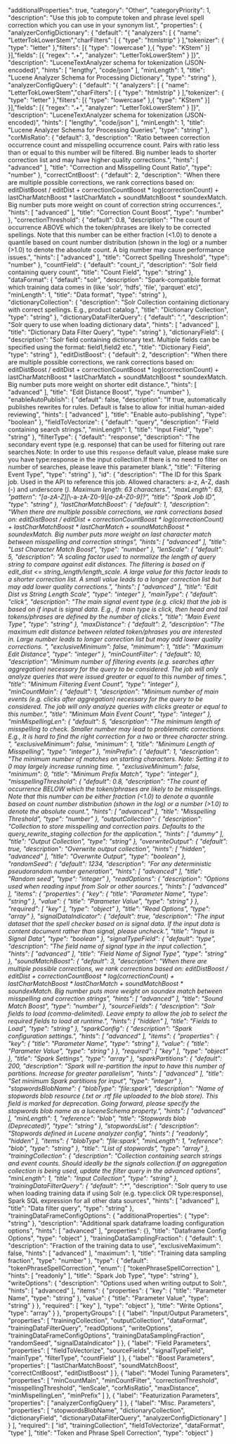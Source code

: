   "additionalProperties": true,
  "category": "Other",
  "categoryPriority": 1,
  "description": "Use this job to compute token and phrase level spell correction which you can use in your synonym list.",
  "properties": {
    "analyzerConfigDictionary": {
      "default": "{ \"analyzers\": [ { \"name\": \"LetterTokLowerStem\",\"charFilters\": [ { \"type\": \"htmlstrip\" } ],\"tokenizer\": { \"type\": \"letter\" },\"filters\": [{ \"type\": \"lowercase\" },{ \"type\": \"KStem\" }] }],\"fields\": [{ \"regex\": \".+\", \"analyzer\": \"LetterTokLowerStem\" } ]}",
      "description": "LuceneTextAnalyzer schema for tokenization (JSON-encoded)",
      "hints": [
        "lengthy",
        "code/json"
      ],
      "minLength": 1,
      "title": "Lucene Analyzer Schema for Processing Dictionary",
      "type": "string"
    },
    "analyzerConfigQuery": {
      "default": "{ \"analyzers\": [ { \"name\": \"LetterTokLowerStem\",\"charFilters\": [ { \"type\": \"htmlstrip\" } ],\"tokenizer\": { \"type\": \"letter\" },\"filters\": [{ \"type\": \"lowercase\" },{ \"type\": \"KStem\" }] }],\"fields\": [{ \"regex\": \".+\", \"analyzer\": \"LetterTokLowerStem\" } ]}",
      "description": "LuceneTextAnalyzer schema for tokenization (JSON-encoded)",
      "hints": [
        "lengthy",
        "code/json"
      ],
      "minLength": 1,
      "title": "Lucene Analyzer Schema for Processing Queries",
      "type": "string"
    },
    "corMisRatio": {
      "default": 3,
      "description": "Ratio between correction occurrence count and misspelling occurrence count. Pairs with ratio less than or equal to this number will be filtered. Big number leads to shorter correction list and may have higher quality corrections.",
      "hints": [
        "advanced"
      ],
      "title": "Correction and Misspelling Count Ratio",
      "type": "number"
    },
    "correctCntBoost": {
      "default": 2,
      "description": "When there are multiple possible corrections, we rank corrections based on: editDistBoost / editDist + correctionCountBoost * log(correctionCount) + lastCharMatchBoost * lastCharMatch + soundMatchBoost * soundexMatch. Big number puts more weight on count of correction string occurrences.",
      "hints": [
        "advanced"
      ],
      "title": "Correction Count Boost",
      "type": "number"
    },
    "correctionThreshold": {
      "default": 0.8,
      "description": "The count of occurrence ABOVE which the token/phrases are likely to be corrected spellings. Note that this number can be either fraction (<1.0) to denote a quantile based on count number distribution (shown in the log) or a number (>1.0) to denote the absolute count. A big number may cause performance issues.",
      "hints": [
        "advanced"
      ],
      "title": "Correct Spelling Threshold",
      "type": "number"
    },
    "countField": {
      "default": "count_i",
      "description": "Solr field containing query count",
      "title": "Count Field",
      "type": "string"
    },
    "dataFormat": {
      "default": "solr",
      "description": "Spark-compatible format which training data comes in (like 'solr', 'hdfs', 'file', 'parquet' etc)",
      "minLength": 1,
      "title": "Data format",
      "type": "string"
    },
    "dictionaryCollection": {
      "description": "Solr Collection containing dictionary with correct spellings. E.g., product catalog.",
      "title": "Dictionary Collection",
      "type": "string"
    },
    "dictionaryDataFilterQuery": {
      "default": "*:*",
      "description": "Solr query to use when loading dictionary data",
      "hints": [
        "advanced"
      ],
      "title": "Dictionary Data Filter Query",
      "type": "string"
    },
    "dictionaryField": {
      "description": "Solr field containing dictionary text. Multiple fields can be specified using the format: field1,field2 etc.",
      "title": "Dictionary Field",
      "type": "string"
    },
    "editDistBoost": {
      "default": 2,
      "description": "When there are multiple possible corrections, we rank corrections based on: editDistBoost / editDist + correctionCountBoost * log(correctionCount) + lastCharMatchBoost * lastCharMatch + soundMatchBoost * soundexMatch. Big number puts more weight on shorter edit distance.",
      "hints": [
        "advanced"
      ],
      "title": "Edit Distance Boost",
      "type": "number"
    },
    "enableAutoPublish": {
      "default": false,
      "description": "If true, automatically publishes rewrites for rules. Default is false to allow for initial human-aided reviewing",
      "hints": [
        "advanced"
      ],
      "title": "Enable auto-publishing",
      "type": "boolean"
    },
    "fieldToVectorize": {
      "default": "query",
      "description": "Field containing search strings.",
      "minLength": 1,
      "title": "Input Field",
      "type": "string"
    },
    "filterType": {
      "default": "response",
      "description": "The secondary event type (e.g. response) that can be used for filtering out rare searches.Note: In order to use this `response` default value, please make sure you have type:response in the input collection.If there is no need to filter on number of searches, please leave this parameter blank.",
      "title": "Filtering Event Type",
      "type": "string"
    },
    "id": {
      "description": "The ID for this Spark job. Used in the API to reference this job. Allowed characters: a-z, A-Z, dash (-) and underscore (_). Maximum length: 63 characters.",
      "maxLength": 63,
      "pattern": "[a-zA-Z][_\\-a-zA-Z0-9]*[a-zA-Z0-9]?",
      "title": "Spark Job ID",
      "type": "string"
    },
    "lastCharMatchBoost": {
      "default": 1,
      "description": "When there are multiple possible corrections, we rank corrections based on: editDistBoost / editDist + correctionCountBoost * log(correctionCount) + lastCharMatchBoost * lastCharMatch + soundMatchBoost * soundexMatch. Big number puts more weight on last character match between misspelling and correction strings",
      "hints": [
        "advanced"
      ],
      "title": "Last Character Match Boost",
      "type": "number"
    },
    "lenScale": {
      "default": 5,
      "description": "A scaling factor used to normalize the length of query string to compare against edit distances. The filtering is based on if edit_dist <= string_length/length_scale. A large value for this factor leads to a shorter correction list. A small value leads to a longer correction list but may add lower quality corrections.",
      "hints": [
        "advanced"
      ],
      "title": "Edit Dist vs String Length Scale",
      "type": "integer"
    },
    "mainType": {
      "default": "click",
      "description": "The main signal event type (e.g. click) that the job is based on if input is signal data. E.g., if main type is click, then head and tail tokens/phrases are defined by the number of clicks.",
      "title": "Main Event Type",
      "type": "string"
    },
    "maxDistance": {
      "default": 2,
      "description": "The maximum edit distance between related token/phrases you are interested in. Large number leads to longer correction list but may add lower quality corrections. ",
      "exclusiveMinimum": false,
      "minimum": 1,
      "title": "Maximum Edit Distance",
      "type": "integer"
    },
    "minCountFilter": {
      "default": 10,
      "description": "Minimum number of filtering events (e.g. searches after aggregation) necessary for the query to be considered. The job will only analyze queries that were issued greater or equal to this number of times.",
      "title": "Minimum Filtering Event Count",
      "type": "integer"
    },
    "minCountMain": {
      "default": 1,
      "description": "Minimum number of main events (e.g. clicks after aggregation) necessary for the query to be considered. The job will only analyze queries with clicks greater or equal to this number.",
      "title": "Minimum Main Event Count",
      "type": "integer"
    },
    "minMispellingLen": {
      "default": 5,
      "description": "The minimum length of misspelling to check. Smaller number may lead to problematic corrections. E.g., It is hard to find the right correction for a two or three character string. ",
      "exclusiveMinimum": false,
      "minimum": 1,
      "title": "Minimum Length of Misspelling",
      "type": "integer"
    },
    "minPrefix": {
      "default": 1,
      "description": "The minimum number of matches on starting characters. Note: Setting it to 0 may largely increase running time. ",
      "exclusiveMinimum": false,
      "minimum": 0,
      "title": "Minimum Prefix Match",
      "type": "integer"
    },
    "misspellingThreshold": {
      "default": 0.8,
      "description": "The count of occurrence BELOW which the token/phrases are likely to be misspellings. Note that this number can be either fraction (<1.0) to denote a quantile based on count number distribution (shown in the log) or a number (>1.0) to denote the absolute count.",
      "hints": [
        "advanced"
      ],
      "title": "Misspelling Threshold",
      "type": "number"
    },
    "outputCollection": {
      "description": "Collection to store misspelling and correction pairs. Defaults to the query_rewrite_staging collection for the application.",
      "hints": [
        "dummy"
      ],
      "title": "Output Collection",
      "type": "string"
    },
    "overwriteOutput": {
      "default": true,
      "description": "Overwrite output collection",
      "hints": [
        "hidden",
        "advanced"
      ],
      "title": "Overwrite Output",
      "type": "boolean"
    },
    "randomSeed": {
      "default": 1234,
      "description": "For any deterministic pseudorandom number generation",
      "hints": [
        "advanced"
      ],
      "title": "Random seed",
      "type": "integer"
    },
    "readOptions": {
      "description": "Options used when reading input from Solr or other sources.",
      "hints": [
        "advanced"
      ],
      "items": {
        "properties": {
          "key": {
            "title": "Parameter Name",
            "type": "string"
          },
          "value": {
            "title": "Parameter Value",
            "type": "string"
          }
        },
        "required": [
          "key"
        ],
        "type": "object"
      },
      "title": "Read Options",
      "type": "array"
    },
    "signalDataIndicator": {
      "default": true,
      "description": "The input dataset that the spell checker based on is signal data. If the input data is content document rather than signal, please uncheck.",
      "title": "Input is Signal Data",
      "type": "boolean"
    },
    "signalTypeField": {
      "default": "type",
      "description": "The field name of signal type in the input collection.",
      "hints": [
        "advanced"
      ],
      "title": "Field Name of Signal Type",
      "type": "string"
    },
    "soundMatchBoost": {
      "default": 3,
      "description": "When there are multiple possible corrections, we rank corrections based on: editDistBoost / editDist + correctionCountBoost * log(correctionCount) + lastCharMatchBoost * lastCharMatch + soundMatchBoost * soundexMatch. Big number puts more weight on soundex match between misspelling and correction strings",
      "hints": [
        "advanced"
      ],
      "title": "Sound Match Boost",
      "type": "number"
    },
    "sourceFields": {
      "description": "Solr fields to load (comma-delimited). Leave empty to allow the job to select the required fields to load at runtime.",
      "hints": [
        "hidden"
      ],
      "title": "Fields to Load",
      "type": "string"
    },
    "sparkConfig": {
      "description": "Spark configuration settings.",
      "hints": [
        "advanced"
      ],
      "items": {
        "properties": {
          "key": {
            "title": "Parameter Name",
            "type": "string"
          },
          "value": {
            "title": "Parameter Value",
            "type": "string"
          }
        },
        "required": [
          "key"
        ],
        "type": "object"
      },
      "title": "Spark Settings",
      "type": "array"
    },
    "sparkPartitions": {
      "default": 200,
      "description": "Spark will re-partition the input to have this number of partitions. Increase for greater parallelism",
      "hints": [
        "advanced"
      ],
      "title": "Set minimum Spark partitions for input",
      "type": "integer"
    },
    "stopwordsBlobName": {
      "blobType": "file:spark",
      "description": "Name of stopwords blob resource (.txt or .rtf file uploaded to the blob store). This field is marked for deprecation. Going forward, please specify the stopwords blob name as a luceneSchema property.",
      "hints": [
        "advanced"
      ],
      "minLength": 1,
      "reference": "blob",
      "title": "Stopwords blob (Deprecated)",
      "type": "string"
    },
    "stopwordsList": {
      "description": "Stopwords defined in Lucene analyzer config",
      "hints": [
        "readonly",
        "hidden"
      ],
      "items": {
        "blobType": "file:spark",
        "minLength": 1,
        "reference": "blob",
        "type": "string"
      },
      "title": "List of stopwords",
      "type": "array"
    },
    "trainingCollection": {
      "description": "Collection containing search strings and event counts. Should ideally be the signals collection.If an aggregation collection is being used, update the filter query in the advanced options",
      "minLength": 1,
      "title": "Input Collection",
      "type": "string"
    },
    "trainingDataFilterQuery": {
      "default": "*:*",
      "description": "Solr query to use when loading training data if using Solr (e.g. type:click OR type:response), Spark SQL expression for all other data sources",
      "hints": [
        "advanced"
      ],
      "title": "Data filter query",
      "type": "string"
    },
    "trainingDataFrameConfigOptions": {
      "additionalProperties": {
        "type": "string"
      },
      "description": "Additional spark dataframe loading configuration options",
      "hints": [
        "advanced"
      ],
      "properties": {},
      "title": "Dataframe Config Options",
      "type": "object"
    },
    "trainingDataSamplingFraction": {
      "default": 1,
      "description": "Fraction of the training data to use",
      "exclusiveMaximum": false,
      "hints": [
        "advanced"
      ],
      "maximum": 1,
      "title": "Training data sampling fraction",
      "type": "number"
    },
    "type": {
      "default": "tokenPhraseSpellCorrection",
      "enum": [
        "tokenPhraseSpellCorrection"
      ],
      "hints": [
        "readonly"
      ],
      "title": "Spark Job Type",
      "type": "string"
    },
    "writeOptions": {
      "description": "Options used when writing output to Solr.",
      "hints": [
        "advanced"
      ],
      "items": {
        "properties": {
          "key": {
            "title": "Parameter Name",
            "type": "string"
          },
          "value": {
            "title": "Parameter Value",
            "type": "string"
          }
        },
        "required": [
          "key"
        ],
        "type": "object"
      },
      "title": "Write Options",
      "type": "array"
    }
  },
  "propertyGroups": [
    {
      "label": "Input/Output Parameters",
      "properties": [
        "trainingCollection",
        "outputCollection",
        "dataFormat",
        "trainingDataFilterQuery",
        "readOptions",
        "writeOptions",
        "trainingDataFrameConfigOptions",
        "trainingDataSamplingFraction",
        "randomSeed",
        "signalDataIndicator"
      ]
    },
    {
      "label": "Field Parameters",
      "properties": [
        "fieldToVectorize",
        "sourceFields",
        "signalTypeField",
        "mainType",
        "filterType",
        "countField"
      ]
    },
    {
      "label": "Boost Parameters",
      "properties": [
        "lastCharMatchBoost",
        "soundMatchBoost",
        "correctCntBoost",
        "editDistBoost"
      ]
    },
    {
      "label": "Model Tuning Parameters",
      "properties": [
        "minCountMain",
        "minCountFilter",
        "correctionThreshold",
        "misspellingThreshold",
        "lenScale",
        "corMisRatio",
        "maxDistance",
        "minMispellingLen",
        "minPrefix"
      ]
    },
    {
      "label": "Featurization Parameters",
      "properties": [
        "analyzerConfigQuery"
      ]
    },
    {
      "label": "Misc. Parameters",
      "properties": [
        "stopwordsBlobName",
        "dictionaryCollection",
        "dictionaryField",
        "dictionaryDataFilterQuery",
        "analyzerConfigDictionary"
      ]
    }
  ],
  "required": [
    "id",
    "trainingCollection",
    "fieldToVectorize",
    "dataFormat",
    "type"
  ],
  "title": "Token and Phrase Spell Correction",
  "type": "object"
}
